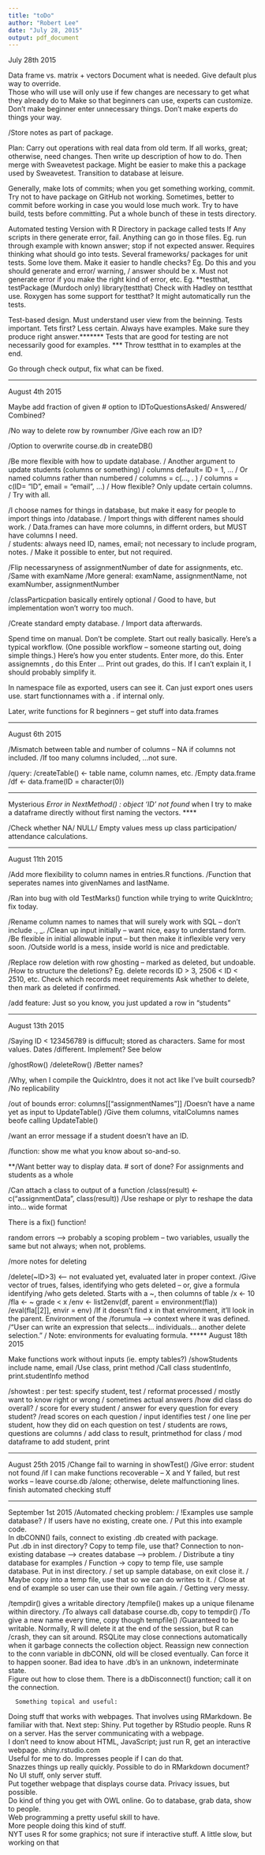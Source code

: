 ```yaml
---
title: "toDo"
author: "Robert Lee"
date: "July 28, 2015"
output: pdf_document
---
```


July 28th 2015

Data frame vs. matrix + vectors
Document what is needed.
      Give default plus way to override.  
      Those who will use will only use if few changes are necessary to get what they already do to 
      Make so that beginners can use, experts can customize.
            Don't make beginner enter unnecessary things.  Don't make experts do things your way.
      
/Store notes as part of package.      

Plan:
      Carry out operations with real data from old term.  If all works, great; otherwise, need changes.
      Then write up description of how to do.
      Then merge with Sweavetest package. 
      Might be easier to make this a package used by Sweavetest.
            Transition to database at leisure.

Generally, make lots of commits; when you get something working, commit.
Try not to have package on GitHub not working.
      Sometimes, better to commit before working in case you would lose much work.
      Try to have build, tests before committing.
            Put a whole bunch of these in tests directory.
      
Automated testing
Version with R
      Directory in package called tests
            If Any scripts in there generate error, fail.
            Anything can go in those files.
            Eg. run through example with known answer; stop if not expected answer.
      Requires thinking what should go into tests.
Several frameworks/ packages for unit tests.
      Some love them.
      Make it easier to handle checks?
      Eg. Do this and you should generate and error/ warning, / answer should be x.
            Must not generate error if you make the right kind of error, etc.
      Eg. **testthat, testPackage (Murdoch only)
      library(testthat)
Check with Hadley on testthat use.
Roxygen has some support for testthat?
It might automatically run the tests.
      

Test-based design.
Must understand user view from the beinning.
Tests important.  Tets first?  Less certain.
      Always have examples.  Make sure they produce right answer.*******
Tests that are good for testing are not necessarily good for examples.  ***
      Throw testthat in to examples at the end.
      
Go through check output, fix what can be fixed.
        

********


August 4th 2015

Maybe add fraction of given # option to IDToQuestionsAsked/ Answered/ Combined?


/No way to delete row by rownumber
/Give each row an ID?

/Option to overwrite course.db in createDB()

/Be more flexible with how to update database.
/      Another argument to update students (columns or something)
/      columns default= ID = 1, ...
/      Or named columns rather than numbered
/            columns = c(..., . )
/      columns = c(ID= "ID", email = "email", ...)
/      How flexible?  Only update certain columns.
/            Try with all.

/I choose names for things in database, but make it easy for people to import things into /database.
/      Import things with different names should work.
/      Data.frames can have more columns, in differnt orders, but MUST have columns I need.  
/      students: always need ID, names, email; not necessary to include program, notes.
/            Make it possible to enter, but not required.
            
/Flip necessaryness of assignmentNumber of date for assignments, etc.
/Same with examName
/More general: examName, assignmentName, not examNumber, assignmentNumber

/classParticpation basically entirely optional
/      Good to have, but implementation won't worry too much.



/Create standard empty database.
/      Import data afterwards.
      
      
Spend time on manual.
      Don't be complete.
      Start out really basically.
      Here's a typical workflow. (One possible workflow -- someone starting out, doing simple things.)
            Here's how you enter students.
                  Enter more, do this.
            Enter assignemnts , do this
            Enter ...
            Print out grades, do this.
      If I can't explain it, I should probably simplify it.

In namespace file as exported, users can see it.
      Can just export ones users use.
      start functionnames with a . if internal only.
      
      
Later, write functions for R beginners -- get stuff into data.frames

***********

August 6th 2015

/Mismatch between table and number of columns -- NA if columns not included.
/If too many columns included, ...not sure.

/query:
/createTable() <- table name, column names, etc.
/Empty data.frame
/df <- data.frame(ID = character(0))

****
Mysterious 
*Error in NextMethod() : object 'ID' not found*
when I try to make a dataframe directly without first naming the vectors.
****

/Check whether NA/ NULL/ Empty values mess up class participation/ attendance calculations.


****
August 11th 2015

/Add more flexibility to column names in entries.R functions.
/Function that seperates names into givenNames and lastName.

/Ran into bug with old TestMarks() function while trying to write QuickIntro; fix today.

/Rename column names to names that will surely work with SQL -- don't include \., \_.
/Clean up input initially -- want nice, easy to understand form.
/Be flexible in initial allowable input -- but then make it inflexible very very soon.
/Outside world is a mess, inside world is nice and predictable.

/Replace row deletion with row ghosting -- marked as deleted, but undoable.
/How to structure the deletions?
      Eg. delete records ID > 3, 2506 < ID  < 2510, etc.
      Check which records meet requirements
      Ask whether to delete, then mark as deleted if confirmed.

/add feature:  Just so you know, you just updated a row in "students"

*****
August 13th 2015

/Saying ID < 123456789 is diffucult; stored as characters.  Same for most values.  Dates /different.  Implement? See below

/ghostRow()
/deleteRow()
/Better names?

/Why, when I compile the QuickIntro, does it not act like I've built coursedb?
/No replicability

/out of bounds error: columns[["assignmentNames"]]
/Doesn't have a name yet as input to UpdateTable()
/Give them columns, vitalColumns names beofe calling UpdateTable()

/want an error message if a student doesn't have an ID.

/function: show me what you know about so-and-so.

**/Want better way to display data. # sort of done?  For assignments and students as a whole

/Can attach a class to output of a function
/class(result) <- c("assignmentData", class(result))
/Use reshape or plyr to reshape the data into... wide format

There is a fix() function!


random errors --> probably a scoping problem -- two variables, usually the same but not always; when not, problems.

/more notes for deleting

/delete(~ID>3)  <-- not evaluated yet, evaluated later in proper context. 
/Give vector of trues, falses, identifying who gets deleted -- or, give a formula identifying /who gets deleted.  Starts with a ~, then columns of table
/x <- 10
/fla <- ~ grade < x
/env <- list2env(df, parent = environment(fla))
/eval(fla[[2]], envir = env)
/If it doesn't find x in that environment, it'll look in the parent.  Environment of the /forumula --> context where it was defined.
/"User can write an expression that selects... individuals... another delete selection."
/     Note: environments for evaluating formula.
*****
August 18th 2015

Make functions work without inputs (ie. empty tables?)
/showStudents include name, email
/Use class, print method
/Call class studentInfo, print.studentInfo method

/showtest : per test: specify student, test
/      reformat processed 
/      mostly want to know right or wrong
/            sometimes actual answers
/how did class do overall?
/      score for every student
/      answer for every question for every student?
/read scores on each question
/      input identifies test
/            one line per student, how they did on each question on test
/            students are rows, questions are columns
/            add class to result, printmethod for class
/            mod dataframe to add student, print
            
******
August 25th 2015
/Change fail to warning in showTest()
/Give error: student not found
/if I can make functions recoverable -- X and Y  failed, but rest works -- leave course.db /alone; otherwise, delete malfunctioning lines.
finish automated checking stuff

*****
September 1st 2015
/Automated checking problem:
/      !Examples use sample database?
/      If users have no existing, create one.
/            Put this into example code.  
            In dbCONN() fails, connect to existing .db created with package.  
            Put .db in inst directory?  Copy to temp file, use that?
            Connection to non-existing database --> creates database --> problem.
/      Distribute a tiny database for examples
/            Function -> copy to temp file, use sample database.  Put in inst directory.
/            set up sample database, on exit close it.
/            Maybe copy into a temp file, use that so we can do writes to it.
/            Close at end of example so user can use their own file again.
/      Getting very messy.
      
/tempdir() gives a writable directory
/tempfile() makes up a unique filename within directory.
/To always call database course.db, copy to tempdir()
/To give a new name every time, copy though tempfile()
/Guaranteed to be writable.  Normally, R will delete it at the end of the session, but R can /crash, they can sit around.
RSQLite may close connections automatically when it garbage connects the collection object.
Reassign new connection to the conn variable in dbCONN, old will be closed eventually.  Can force it to happen sooner.  Bad idea to have .db's in an unknown, indeterminate state.  
Figure out how to close them.  There is a dbDisconnect() function; call it on the connection.  

      Something topical and useful:
Doing stuff that works with webpages.
That involves using RMarkdown.
Be familiar with that.
      Next step: Shiny.
Put together by RStudio people.
Runs R on a server.  Has the server communicating with a webpage.  
I don't need to know about HTML, JavaScript; just run R, get an interactive webpage.
shiny.rstudio.com  
Useful for me to do.
Impresses people if I can do that.  
Snazzes things up really quickly.
      Possible to do in RMarkdown document?
No UI stuff, only server stuff.  
Put together webpage that displays course data.  Privacy issues, but possible.  
Do kind of thing you get with OWL online.  Go to database, grab data, show to people.  
      Web programming a pretty useful skill to have.  
More people doing this kind of stuff.  
NYT uses R for some graphics; not sure if interactive stuff.
A little slow, but working on that  